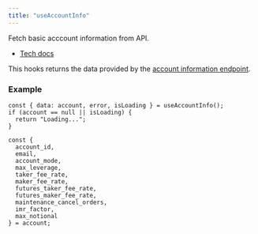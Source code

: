 ```yaml
---
title: "useAccountInfo"
---
```


Fetch basic acccount information from API.

- [Tech docs](/sdks/tech-doc/modules/orderly_network_hooks#useaccountinfo)

This hooks returns the data provided by the [account information endpoint](/build-on-evm/evm-api/restful-api/private/get-account-information).

### Example

```tsx
const { data: account, error, isLoading } = useAccountInfo();
if (account == null || isLoading) {
  return "Loading...";
}

const {
  account_id,
  email,
  account_mode,
  max_leverage,
  taker_fee_rate,
  maker_fee_rate,
  futures_taker_fee_rate,
  futures_maker_fee_rate,
  maintenance_cancel_orders,
  imr_factor,
  max_notional
} = account;
```

